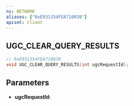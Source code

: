 ```yaml
---
ns: NETWORK
aliases: ["0xE931354FEA710038"]
apiset: client
---
```

## UGC_CLEAR_QUERY_RESULTS

```c
// 0xE931354FEA710038
void UGC_CLEAR_QUERY_RESULTS(int ugcRequestId);
```


## Parameters
* **ugcRequestId**: